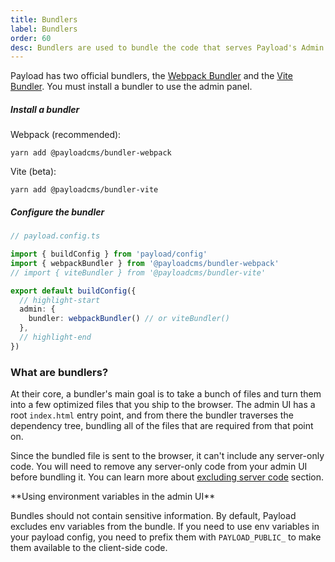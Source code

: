 ```yaml
---
title: Bundlers
label: Bundlers
order: 60
desc: Bundlers are used to bundle the code that serves Payload's Admin Panel.
---
```


Payload has two official bundlers, the [Webpack Bundler](/docs/admin/webpack) and the [Vite Bundler](/docs/admin/vite). You must install a bundler to use the admin panel.

##### Install a bundler

Webpack (recommended):

```text
yarn add @payloadcms/bundler-webpack
```

Vite (beta):

```text
yarn add @payloadcms/bundler-vite
```

##### Configure the bundler

```ts
// payload.config.ts

import { buildConfig } from 'payload/config'
import { webpackBundler } from '@payloadcms/bundler-webpack'
// import { viteBundler } from '@payloadcms/bundler-vite'

export default buildConfig({
  // highlight-start
  admin: {
    bundler: webpackBundler() // or viteBundler()
  },
  // highlight-end
})
```

### What are bundlers?

At their core, a bundler's main goal is to take a bunch of files and turn them into a few optimized files that you ship to the browser. The admin UI has a root `index.html` entry point, and from there the bundler traverses the dependency tree, bundling all of the files that are required from that point on.

Since the bundled file is sent to the browser, it can't include any server-only code. You will need to remove any server-only code from your admin UI before bundling it. You can learn more about [excluding server code](/docs/admin/excluding-server-code) section.

<Banner type="warning">
  **Using environment variables in the admin UI**

  Bundles should not contain sensitive information. By default, Payload
  excludes env variables from the bundle. If you need to use env variables in your payload config,
  you need to prefix them with `PAYLOAD_PUBLIC_` to make them available to the client-side code.
</Banner>
